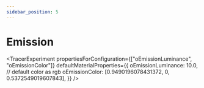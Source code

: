 ```yaml
---
sidebar_position: 5
---
```



# Emission

<TracerExperiment
  propertiesForConfiguration={["oEmissionLuminance", "oEmissionColor"]}
  defaultMaterialProperties={{
    oEmissionLuminance: 10.0,
    // default color as rgb
    oEmissionColor: [0.9490196078431372, 0, 0.5372549019607843],
  }}
/>
